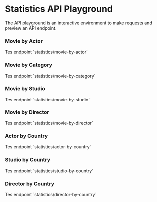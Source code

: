 
# Statistics API Playground

The API playground is an interactive environment to make requests and preview an API endpoint.

### Movie by Actor

<ApiPlayground method="GET" endpoint="statistics/movie-by-actor">
	Tes endpoint `statistics/movie-by-actor`
</ApiPlayground>

### Movie by Category

<ApiPlayground method="GET" endpoint="statistics/movie-by-category">
	Tes endpoint `statistics/movie-by-category`
</ApiPlayground>

### Movie by Studio

<ApiPlayground method="GET" endpoint="statistics/movie-by-studio">
	Tes endpoint `statistics/movie-by-studio`
</ApiPlayground>

### Movie by Director

<ApiPlayground method="GET" endpoint="statistics/movie-by-director">
	Tes endpoint `statistics/movie-by-director`
</ApiPlayground>

### Actor by Country

<ApiPlayground method="GET" endpoint="statistics/actor-by-country">
	Tes endpoint `statistics/actor-by-country`
</ApiPlayground>

### Studio by Country

<ApiPlayground method="GET" endpoint="statistics/studio-by-country">
	Tes endpoint `statistics/studio-by-country`
</ApiPlayground>

### Director by Country

<ApiPlayground method="GET" endpoint="statistics/director-by-country">
	Tes endpoint `statistics/director-by-country`
</ApiPlayground>